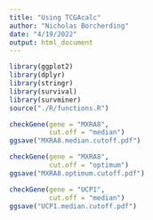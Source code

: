 ```yaml
---
title: "Using TCGAcalc"
author: "Nicholas Borcherding"
date: "4/19/2022"
output: html_document
---
```

```r
library(ggplot2)
library(dplyr)
library(stringr)
library(survival)
library(survminer)
source("./R/functions.R")

checkGene(gene = "MXRA8",
          cut.off = "median")
ggsave("MXRA8.median.cutoff.pdf")

checkGene(gene = "MXRA8",
          cut.off = "optimum")
ggsave("MXRA8.optimum.cutoff.pdf")

checkGene(gene = "UCP1",
          cut.off = "median")
ggsave("UCP1.median.cutoff.pdf")
```

